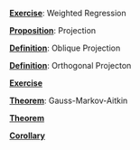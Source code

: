 \providecommand{\Pageref}[1]{\hfill p.\pageref{#1}}
 [**Exercise**](#weighted-regression): Weighted Regression\Pageref{weighted-regression}

 [**Proposition**](#projection): Projection\Pageref{projection}

 [**Definition**](#oblique-projection): Oblique Projection\Pageref{oblique-projection}

 [**Definition**](#orthogonal-projecton): Orthogonal Projecton\Pageref{orthogonal-projecton}

 [**Exercise**](#Exercise*-0.5)\Pageref{Exercise*-0.5}

 [**Theorem**](#gauss-markov-aitkin): Gauss-Markov-Aitkin\Pageref{gauss-markov-aitkin}

 [**Theorem**](#Theorem*-0.7)\Pageref{Theorem*-0.7}

 [**Corollary**](#Corollary*-0.8)\Pageref{Corollary*-0.8}
